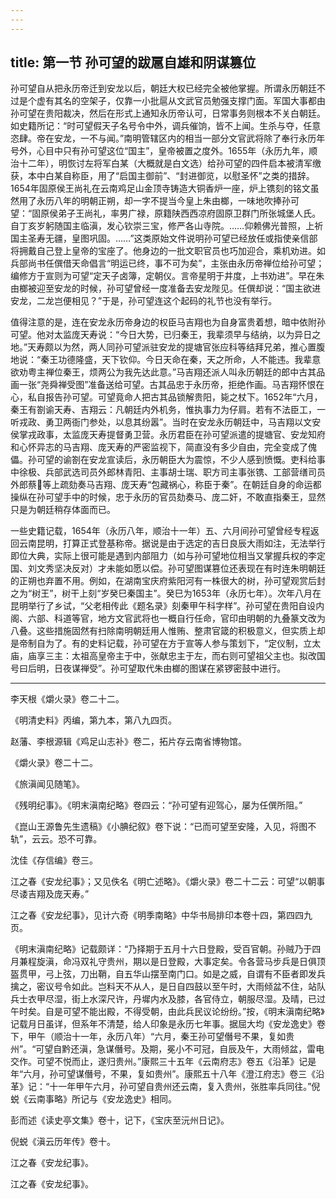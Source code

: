 ```yaml
---
---
---
```

title: 第一节 孙可望的跋扈自雄和阴谋篡位
---




孙可望自从把永历帝迁到安龙以后，朝廷大权已经完全被他掌握。所谓永历朝廷不过是个虚有其名的空架子，仅靠一小批扈从文武官员勉强支撑门面。军国大事都由孙可望在贵阳裁决，然后在形式上通知永历帝认可，日常事务则根本不关白朝廷。如史籍所记：“时可望假天子名号令中外，调兵催饷，皆不上闻。生杀与夺，任意恣肆。帝在安龙，一不与闻。”南明管辖区内的相当一部分文官武将除了奉行永历年号外，心目中只有孙可望这位“国主”，皇帝被置之度外。1655年（永历九年，顺治十二年），明恢讨左将军白某（大概就是白文选）给孙可望的四件启本被清军缴获，本中白某自称臣，用了“启国主御前”、“封进御览，以慰圣怀”之类的措辞。1654年固原侯王尚礼在云南鸡足山金顶寺铸造大铜香炉一座，炉上镌刻的铭文虽然用了永历八年的明朝正朔，却一字不提当今皇上朱由榔，一味地吹捧孙可望：“固原侯弟子王尚礼，率男广禄，原籍陕西西凉府固原卫群门所张城堡人氏。自丁亥岁躬随国主临滇，发心钦崇三宝，修严各山寺院。……仰赖佛光普照，上祈国主圣寿无疆，皇图巩固。……”这类原始文件说明孙可望已经放任或指使亲信部将拥戴自己登上皇帝的宝座了。他身边的一批文职官员也巧加迎合，乘机劝进。如兵部尚书任僎借天命倡言“明运已终，事不可为矣”，主张由永历帝禅位给孙可望；编修方于宣则为可望“定天子卤簿，定朝仪。言帝星明于井度，上书劝进”。早在朱由榔被迎至安龙的时候，孙可望曾经一度准备去安龙陛见。任僎却说：“国主欲进安龙，二龙岂便相见？”于是，孙可望连这个起码的礼节也没有举行。

值得注意的是，连在安龙永历帝身边的权臣马吉翔也为自身富贵着想，暗中依附孙可望。他对太监庞天寿说：“今日大势，已归秦王，我辈须早与结纳，以为异日之地。”天寿颇以为然，两人同孙可望派驻安龙的提塘官张应科等结拜兄弟，推心置腹地说：“秦王功德隆盛，天下钦仰。今日天命在秦，天之所命，人不能违。我辈意欲劝粤主禅位秦王，烦两公为我先达此意。”马吉翔还派人叫永历朝廷的郎中古其品画一张“尧舜禅受图”准备送给可望。古其品忠于永历帝，拒绝作画。马吉翔怀恨在心，私自报告孙可望。可望竟命人把古其品锁解贵阳，毙之杖下。1652年“六月，秦王有劄谕天寿、吉翔云：凡朝廷内外机务，惟执事力为仔肩。若有不法臣工，一听戎政、勇卫两衙门参处，以息其纷嚣”。当时在安龙永历朝廷中，马吉翔以文安侯掌戎政事，太监庞天寿提督勇卫营。永历君臣在孙可望派遣的提塘官、安龙知府和心怀异志的马吉翔、庞天寿的严密监视下，简直没有多少自由，完全变成了傀儡。孙可望的谕劄在安龙宣读后，永历朝臣大为震惊，不少人感到愤慨。吏科给事中徐极、兵部武选司员外郎林青阳、主事胡士瑞、职方司主事张镌、工部营缮司员外郎蔡等上疏劾奏马吉翔、庞天寿“包藏祸心，称臣于秦”。在朝廷自身的命运都操纵在孙可望手中的时候，忠于永历的官员劾奏马、庞二奸，不敢直指秦王，显然只是为朝廷稍存体面而已。

一些史籍记载，1654年（永历八年，顺治十一年）五、六月间孙可望曾经专程返回云南昆明，打算正式登基称帝。据说是由于选定的吉日良辰大雨如注，无法举行即位大典，实际上很可能是遇到内部阻力（如与孙可望地位相当又掌握兵权的李定国、刘文秀坚决反对）才未能如愿以偿。孙可望图谋篡位还表现在有时连朱明朝廷的正朔也弃置不用。例如，在湖南宝庆府紫阳河有一株很大的树，孙可望观赏后封之为“树王”，树干上刻“岁癸巳秦国主”。癸巳为1653年（永历七年）。次年八月在昆明举行了乡试，“父老相传此《题名录》刻秦甲午科字样”。孙可望在贵阳自设内阁、六部、科道等官，地方文官武将也一概自行任命，官印由明朝的九叠篆文改为八叠。这些措施固然有扫除南明朝廷用人惟贿、整肃官箴的积极意义，但实质上却是帝制自为了。有的史料记载，孙可望在方于宣等人参与策划下，“定仪制，立太庙，庙享三主：太祖高皇帝主于中，张献忠主于左，而右则可望祖父主也。拟改国号曰后明，日夜谋禅受”。孙可望取代朱由榔的图谋在紧锣密鼓中进行。



* * *



李天根《爝火录》卷二十二。 ​​​​​​​​​



《明清史料》丙编，第九本，第八九四页。 ​​​​​​​​​



赵藩、李根源辑《鸡足山志补》卷二，拓片存云南省博物馆。 ​​​​​​​​​



《爝火录》卷二十二。 ​​​​​​​​​



《旅滇闻见随笔》。 ​​​​​​​​​



《残明纪事》。《明末滇南纪略》卷四云：“孙可望有迎驾心，屡为任僎所阻。” ​​​​​​​​​



《崑山王源鲁先生遗稿》《小腆纪叙》卷下说：“已而可望至安隆，入见，将图不轨”，云云。恐不可靠。 ​​​​​​​​​



沈佳《存信编》卷三。 ​​​​​​​​​



江之春《安龙纪事》；又见佚名《明亡述略》。《爝火录》卷二十二云：可望“以朝事尽诿吉翔及庞天寿。” ​​​​​​​​​



江之春《安龙纪事》，见计六奇《明季南略》中华书局排印本卷十四，第四四九页。 ​​​​​​​​​



《明末滇南纪略》记载颇详：“乃择期于五月十六日登殿，受百官朝。孙贼乃于四月兼程旋滇，命冯双礼守贵州，期以是日登殿，大事定矣。令各营马步兵是日俱顶盔贯甲，弓上弦，刀出鞘，自五华山摆至南门口。如是之威，自谓有不臣者即发兵擒之，密议号令如此。岂料天不从人，是日自四鼓以至午时，大雨倾盆不住，站队兵士衣甲尽湿，街上水深尺许，丹墀内水及膝，各官侍立，朝服尽湿。及晴，已过午时矣。自是可望不能出殿，不得受朝，由此兵民议论纷纷。”按，《明末滇南纪略》记载月日虽详，但系年不清楚，给人印象是永历七年事。据屈大均《安龙逸史》卷下，甲午（顺治十一年，永历八年）“六月，秦王孙可望僭号不果，复如贵州”。“可望自黔还滇，急谋僭号。及期，冕小不可冠，自辰及午，大雨倾盆，雷电交作。可望不悦而止，遂归贵州。”康熙三十五年《云南府志》卷五《沿革》记是年“六月，孙可望谋僭号，不果，复如贵州”。康熙五十八年《澄江府志》卷三《沿革》记：“十一年甲午六月，孙可望自贵州还云南，复入贵州，张胜率兵同往。”倪蜕《云南事略》所记与《安龙逸史》相同。 ​​​​​​​​​



彭而述《读史亭文集》卷十，记下，《宝庆至沅州日记》。 ​​​​​​​​​



倪蜕《滇云历年传》卷十。 ​​​​​​​​​



江之春《安龙纪事》。 ​​​​​​​​​



江之春《安龙纪事》。 ​​​​​​​​​